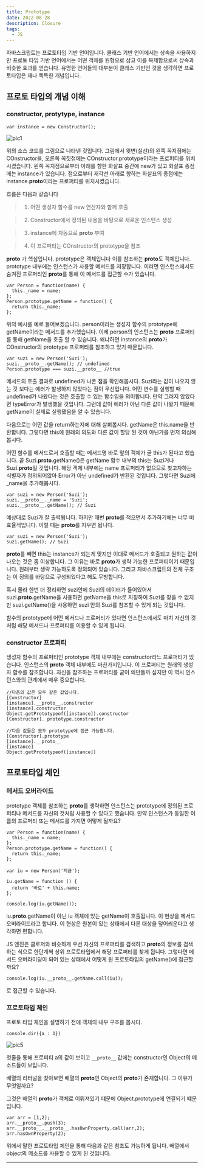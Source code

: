 ```yaml
---
title: Prototype
date: 2022-08-28
description: Closure
tags:
  - JS
---
```


자바스크립트는 프로토타입 기반 언어입니다. 클래스 기반 언어에서는 상속을 사용하지만
프로토 타입 기반 언어에서는 어떤 객체를 원형으로 삼고 이를 복제함으로써 상속과 비슷한 효과를 얻습니다.
유명한 언어들의 대부분이 클래스 기반인 것을 생각하면 프로토타입은 꽤나 독특한 개념입니다.

## 프로토 타입의 개념 이해

### constructor, protytype, instance

```
var instance = new Constructor();
```

![pic1](./pic1.png)

위의 소스 코드를 그림으로 나타낸 것입니다. 그림에서 윗변(실선)의 왼쪽 꼭지점에는
COnstructor을, 오른쪽 꼭짓점에는 COnstructor.prototype이라는 프로퍼티를 위치시켰습니다.
왼쪽 꼭지점으로부터 아래를 향한 화살표 중간에 new가 있고 화살표 종점에는 instance가 있습니다.
점으로부터 재각선 아래로 향하는 화살표의 종점에는 instance.**proto**이라는 프로퍼티를 위치시켰습니다.

흐름은 다음과 같습니다

> 1. 어떤 생성자 함수를 new 연산자와 함께 호출

> 2. Constructor에서 정의된 내용을 바탕으로 새로운 인스턴스 생성

> 3. instance에 자동으로 **proto** 부여

> 4. 이 프로퍼티는 COnstructor의 prototype을 참조

**proto** 가 핵심입니다. prototype은 객체입니다 이를 참조하는 **proto**도 객체입니다.
prototype 내부에는 인스턴스가 사용할 메서드를 저장합니다. 이러면 인스턴스에서도 숨겨진 프로퍼티인 **proto**를 통해 이 메서드를 접근할 수가 있습니다.

```
var Person = function(name) {
  this._name = name;
};
Person.prototype.getName = function() {
  return this._name;
};
```

위의 예시를 예로 들어보겠습니다.
person이라는 생성자 함수의 prototype에 getName이라는 메서드를 추가했습니다.
이제 person의 인스턴스는 **proto** 프로퍼티를 통해 getName을 호출 할 수 있습니다.
왜냐하면 instance의 **proto**가 COnstructor의 prototype 프로퍼티를 참조하고 있기 때문입니다.

```
var suzi = new Person('Suzi');
suzi.__proto__.getName(); // undefined
Person.prototype === suzi.__proto__ //true
```

메서드의 호출 결과로 undefined가 나온 점을 확인해봅시다. Suzi라는 값이 나오지 않는 것 보다는
에러가 발생하지 않았다는 점이 우선입니다. 어떤 변수를 실행할 때 undefined가 나왔다는 것은
호출할 수 있는 함수임을 의미합니다. 만약 그러지 않았다면 typeError가 발생했을 것입니다.
그런데 값이 에러가 아닌 다른 값이 나왔기 때문에 getName이 실제로 실행됐음을 알 수 있습니다.

다음으로는 어떤 값을 return하는지에 대해 살펴봅시다. getName은 this.name을 반환합니다.
그렇다면 this에 원래의 의도와 다른 값이 할당 된 것이 아닌가를 먼저 의심해봅시다.

어떤 함수를 메서드로서 호출할 때는 메서드명 바로 앞의 객체가 곧 this가 된다고 했습니다.
곧 Suzi.**proto**.getName()은 getName 함수 내부의 this는 Suzi거나 Suzi.**proto**일 것입니다.
해당 객체 내부에는 name 프로퍼티가 없으므로 찾고자하는 식별자가 정의되어않아 Error가 아닌 undefined가 반환된 것입니다.
그렇다면 Suzi에 \_name을 추가해봅시다.

```
var suzi = new Person('Suzi');
suzi.__proto__._name = 'Suzi';
suzi.__proto__.getName(); // Suzi
```

예상대로 Suzi가 잘 출력됩니다. 하지만 매번 **proto**를 적으면서 추가하기에는 너무 비효율적입니다. 이럴 때는 **proto**를 지우면 됩니다.

```
var suzi = new Person('Suzi');
suzi.getName(); // Suzi
```

**proto**를 빼면 this는 instance가 되는게 맞지만 이대로 메서드가 호출되고 원하는 값이 나오는 것은 좀 이상합니다. 그 이유는 바로 **proto**가
생략 가능한 프로퍼티이기 때문입니다. 원래부터 생략 가능하도록 정의되어 있습니다. 그리고 자바스크립트의 전체 구조는 이 정의를 바탕으로 구성되었다고
해도 무방합니다.

혹시 몰라 한번 더 정리하면 suzi안에 Suzi의 데이터가 들어있어서 suzi.**proto**.getName을 사용하면
getName을 this로 지칭하여 Suzi를 찾을 수 없지만 suzi.getName()을 사용하면 suzi 안의 Suzi를 참조할 수 있게 되는 것입니다.

함수의 prototype에 어떤 메서드나 프로퍼티가 있다면 인스턴스에서도
마치 자신의 것처럼 해당 메서드나 프로퍼티를 이용할 수 있게 됩니다.

### constructor 프로퍼티

생성자 함수의 프로퍼티인 prototype 객체 내부에는 constructor라느 프로퍼티가 있습니다.
인스턴스의 **proto** 객체 내부에도 마찬가지입니다.
이 프로퍼티는 원래의 생성자 함수를 참조합니다. 자신을 참조하는
프로퍼티를 굳이 왜만들까 싶지만
이 역시 인스턴스와의 관계에서 매우 중요합니다.

```
//다음의 값은 모두 같은 값입니다.
[Constructor]
[instance].__proto__.constructor
[instance].constructor
Object.getPrototypeof([instance]).constructor
[Constructor]. prototype.constructor
```

```
//다음 값들은 모두 prototype에 접근 가능합니다.
[Constructor].prototype
[instance].__proto__
[instance]
Object.getPrototypeof([instance])
```

## 프로토타입 체인

### 메서드 오버라이드

prototype 객체를 참조하는 **proto**를 생략하면 인스턴스는 prototype에
정의된 프로퍼티나 메서드를 자신의 것처럼 사용할 수 있다고 했습니다.
만약 인스턴스가 동일한 이름의 프로퍼티 또는 메서드를 가지면 어떻게 될까요?

```
var Person = function(name) {
  this._name = name;
};
Person.prototype.getName = function() {
  return this._name;
};

var iu = new Person('지금');

iu.getName = function () {
  return '바로' + this.name;
};

console.log(iu.getName());
```

iu.**proto**.getName이 아닌 iu 객체에 있는 getName이 호출됩니다.
이 현상을 메서드 오버라이드라고 합니다.
이 현상은 원본이 있는 상태에서 다른 대상을 덮어씌운다고 생각하면 편합니다.

JS 엔진은 클로저와 비슷하게 우선 자신의 프로퍼티를 검색하고 **proto**의
정보를 검색하는 식으로 한단계씩 상위 프로토타입에서 해당 프로퍼티를 찾게 됩니다.
그렇다면 메서드 오버라이딩이 되어 있는 상태에서 어떻게 원 프로토타입의 getName()에 접근할까요?

```
console.log(iu.__proto__.getName.call(iu));
```

로 접근할 수 있습니다.

### 프로토타입 체인

프로토 타입 체인을 설명하기 전에 객체의 내부 구조를 봅시다.

```
console.dir({a : 1})
```

![pic5](pic5.png)

첫줄을 통해 프로퍼티 a의 값이 보이고 `__proto__` 값에는
constructor인 Object의 메소드들이 보입니다.

배열의 리터널을 찾아보면 배열의 **proto**인 Object의 **proto**가 존재합니다.
그 이유가 무엇일까요?

그것은 배열의 **proto**가 객체로 이뤄져있기 떄문에 Object.prototype에 연결되기 떄문입니다.

```
var arr = [1,2];
arr.__proto__.push(3);
arr.__proto__.__proto__.hasOwnProperty.call(arr,2);
arr.hasOwnProperty(2);
```

위에서 말한 프로토타입 체인을 통해 다음과 같은 참조도 가능하게 됩니다.
배열에서 object의 메소드를 사용할 수 있게 된 것입니다.

---
